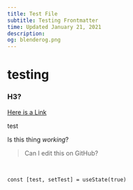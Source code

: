 ```yaml
---
title: Test File
subtitle: Testing Frontmatter
time: Updated January 21, 2021
description:
og: blenderog.png
---
```


# testing

### H3?

[Here is a Link](/posts/blenderbasics)

test

Is this thing _working_?

> Can I edit this on GitHub?

<br />

`const [test, setTest] = useState(true)`
